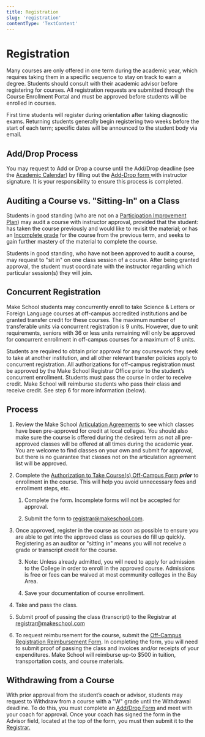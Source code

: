 ```yaml
---
title: Registration
slug: 'registration'
contentType: 'TextContent'
---
```


# Registration

Many courses are only offered in one term during the academic year, which requires taking them in a
specific sequence to stay on track to earn a degree. Students should consult with their academic
advisor before registering for courses. All registration requests are submitted through the Course
Enrollment Portal and must be approved before students will be enrolled in courses.

First time students will register during orientation after taking diagnostic exams. Returning
students generally begin registering two weeks before the start of each term; specific dates will be
announced to the student body via email.

## Add/Drop Process

You may request to Add or Drop a course until the Add/Drop deadline (see the
[Academic Calendar](http://make.sc/academic-calendar)) by filling out the
[Add-Drop form ](make.sc/course-add-drop-form)with instructor signature. It is your responsibility
to ensure this process is completed.

## Auditing a Course vs. "Sitting-In" on a Class

Students in good standing (who are not on a
[Participation Improvement Plan](#heading=h.8obtx3h2p3mr)) may audit a course with instructor
approval, provided that the student: has taken the course previously and would like to revisit the
material; or has an [Incomplete grade](#heading=h.46zoxwdj1mjj) for the course from the previous
term, and seeks to gain further mastery of the material to complete the course.

Students in good standing, who have not been approved to audit a course, may request to "sit in" on
one class session of a course. After being granted approval, the student must coordinate with the
instructor regarding which particular session(s) they will join.

## Concurrent Registration

Make School students may concurrently enroll to take Science & Letters or Foreign Language courses
at off-campus accredited institutions and be granted transfer credit for these courses. The maximum
number of transferable units via concurrent registration is 9 units. However, due to unit
requirements, seniors with 36 or less units remaining will only be approved for concurrent
enrollment in off-campus courses for a maximum of 8 units.

Students are required to obtain prior approval for any coursework they seek to take at another
institution, and all other relevant transfer policies apply to concurrent registration. All
authorizations for off-campus registration must be approved by the Make School Registrar Office
prior to the student’s concurrent enrollment. Students must pass the course in order to receive
credit. Make School will reimburse students who pass their class and receive credit. See step 6 for
more information (below).

## Process

1. Review the Make School [Articulation Agreements](#heading=h.8q9hb4reuwvw) to see which classes
   have been pre-approved for credit at local colleges. You should also make sure the course is
   offered during the desired term as not all pre-approved classes will be offered at all times
   during the academic year. You are welcome to find classes on your own and submit for approval,
   but there is no guarantee that classes not on the articulation agreement list will be approved.

2. Complete the
   [Authorization to Take Course(s) Off-Campus Form](https://make.sc/off-campus-courses) **_prior_**
   to enrollment in the course. This will help you avoid unnecessary fees and enrollment steps, etc.

   1. Complete the form. Incomplete forms will not be accepted for approval.

   2. Submit the form to [registrar@makeschool.com](mailto:registrar@makeschool.com).

3. Once approved, register in the course as soon as possible to ensure you are able to get into the
   approved class as courses do fill up quickly. Registering as an auditor or "sitting in" means you
   will not receive a grade or transcript credit for the course.

   3. Note: Unless already admitted, you will need to apply for admission to the College in order to
      enroll in the approved course. Admissions is free or fees can be waived at most community
      colleges in the Bay Area.

   4. Save your documentation of course enrollment.

4. Take and pass the class.

5. Submit proof of passing the class (transcript) to the Registrar at
   [registrar@makeschool.com](mailto:registrar@makeschool.com)

6. To request reimbursement for the course, submit the
   [Off-Campus Registration Reimbursement Form](make.sc/off-campus-course-reimbursement). In
   completing the form, you will need to submit proof of passing the class and invoices and/or
   receipts of your expenditures. Make School will reimburse up-to $500 in tuition, transportation
   costs, and course materials.

## Withdrawing from a Course

With prior approval from the student’s coach or advisor, students may request to Withdraw from a
course with a "W" grade until the Withdrawal deadline. To do this, you must complete an
[Add/Drop Form](http://make.sc/course-add-drop-form) and meet with your coach for approval. Once
your coach has signed the form in the Advisor field, located at the top of the form, you must then
submit it to the[ Registrar.](mailto:registrar@makeschool.com)
